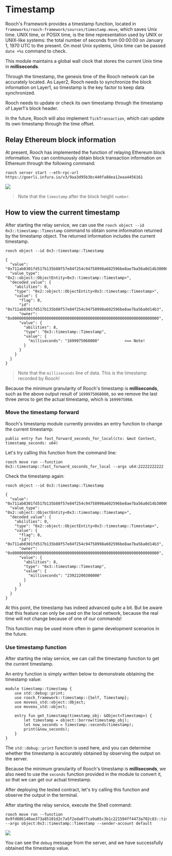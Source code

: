 # Timestamp

Rooch's Framework provides a timestamp function, located in `frameworks/rooch-framework/sources/timestamp.move`, which saves Unix time. UNIX time, or POSIX time, is the time representation used by UNIX or UNIX-like systems: the total number of seconds from 00:00:00 on January 1, 1970 UTC to the present. On most Unix systems, Unix time can be passed `date +%s` command to check.

This module maintains a global wall clock that stores the current Unix time in **milliseconds**.

Through the timestamp, the genesis time of the Rooch network can be accurately located. As Layer2, Rooch needs to synchronize the block information on Layer1, so timestamp is the key factor to keep data synchronized.

Rooch needs to update or check its own timestamp through the timestamp of Layer1's block header.

In the future, Rooch will also implement `TickTransaction`, which can update its own timestamp through the time offset.

## Relay Ethereum block information

At present, Rooch has implemented the function of relaying Ethereum block information. You can continuously obtain block transaction information on Ethereum through the following command:

```shell
rooch server start --eth-rpc-url https://goerli.infura.io/v3/9aa3d95b3bc440fa88ea12eaa4456161
```

![](/docs/relayer-get.png)

> Note that the `timestamp` after the block height `number`.

## How to view the current timestamp

After starting the relay service, we can use the `rooch object --id 0x3::timestamp::Timestamp` command to obtain some information returned by the timestamp object. The returned information includes the current timestamp.

```shell
rooch object --id 0x3::timestamp::Timestamp

{
  "value": "0x711ab0301fd517b135b88f57e84f254c94758998a602596be8ae7ba56a0d14b300000000000000000000000000000000000000000000000000000000000000000060f968ce8b010000",
  "value_type": "0x2::object::ObjectEntity<0x3::timestamp::Timestamp>",
  "decoded_value": {
    "abilities": 0,
    "type": "0x2::object::ObjectEntity<0x3::timestamp::Timestamp>",
    "value": {
      "flag": 0,
      "id": "0x711ab0301fd517b135b88f57e84f254c94758998a602596be8ae7ba56a0d14b3",
      "owner": "0x0000000000000000000000000000000000000000000000000000000000000000",
      "value": {
        "abilities": 8,
        "type": "0x3::timestamp::Timestamp",
        "value": {
          "milliseconds": "1699975068000"           <== Note!
        }
      }
    }
  }
}
```

> Note that the `milliseconds` line of data. This is the timestamp recorded by Rooch!

Because the minimum granularity of Rooch's timestamp is **milliseconds**, such as the above output result of `1699975068000`, so we remove the last three zeros to get the actual timestamp, which is `1699975068`.

### Move the timestamp forward

Rooch's timestamp module currently provides an entry function to change the current timestamp:

```move
public entry fun fast_forward_seconds_for_local(ctx: &mut Context, timestamp_seconds: u64)
```

Let's try calling this function from the command line:

```shell
rooch move run --function 0x3::timestamp::fast_forward_seconds_for_local --args u64:22222222222
```

Check the timestamp again:

```shell
rooch object --id 0x3::timestamp::Timestamp

{
  "value": "0x711ab0301fd517b135b88f57e84f254c94758998a602596be8ae7ba56a0d14b3000000000000000000000000000000000000000000000000000000000000000000d09941d2c1150000",
  "value_type": "0x2::object::ObjectEntity<0x3::timestamp::Timestamp>",
  "decoded_value": {
    "abilities": 0,
    "type": "0x2::object::ObjectEntity<0x3::timestamp::Timestamp>",
    "value": {
      "flag": 0,
      "id": "0x711ab0301fd517b135b88f57e84f254c94758998a602596be8ae7ba56a0d14b3",
      "owner": "0x0000000000000000000000000000000000000000000000000000000000000000",
      "value": {
        "abilities": 8,
        "type": "0x3::timestamp::Timestamp",
        "value": {
          "milliseconds": "23922200386000"
        }
      }
    }
  }
}
```

At this point, the timestamp has indeed advanced quite a bit. But be aware that this feature can only be used on the local network, because the real time will not change because of one of our commands!

This function may be used more often in game development scenarios in the future.

### Use timestamp function

After starting the relay service, we can call the timestamp function to get the current timestamp.

An entry function is simply written below to demonstrate obtaining the timestamp value:

```move
module timestamp::timestamp {
    use std::debug::print;
    use rooch_framework::timestamp::{Self, Timestamp};
    use moveos_std::object::Object;
    use moveos_std::object;

    entry fun get_timestamp(timestamp_obj: &Object<Timestamp>) {
        let timestamp = object::borrow(timestamp_obj);
        let now_seconds = timestamp::seconds(timestamp);
        print(&now_seconds);
    }
}
```

The `std::debug::print` function is used here, and you can determine whether the timestamp is accurately obtained by observing the output on the server.

Because the minimum granularity of Rooch's timestamp is **milliseconds**, we also need to use the `seconds` function provided in the module to convert it, so that we can get our actual timestamp.

After deploying the tested contract, let's try calling this function and observe the output in the terminal.

After starting the relay service, execute the Shell command:

```shell
rooch move run --function 0x9fd886140ae373a85101d2c7a5f2eda077ca9a05c3b1c221594ff4473a702c83::timestamp::get_timestamp --args object:0x3::timestamp::Timestamp --sender-account default
```

![](/docs/timestamp-obtain.png)

You can see the `debug` message from the server, and we have successfully obtained the timestamp value.
